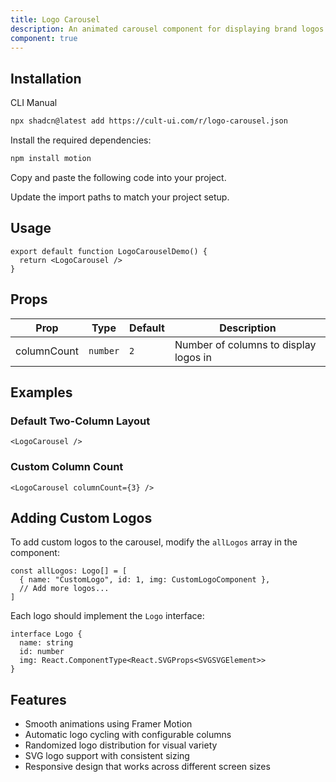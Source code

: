 ```yaml
---
title: Logo Carousel
description: An animated carousel component for displaying brand logos with smooth transitions.
component: true
---
```


<ComponentPreview
  name="logo-carousel-demo"
  className="[&_.preview>[data-orientation=vertical]]:sm:max-w-[70%]"
/>

## Installation

<CodeTabs>

<TabsList>
  <TabsTrigger value="cli">CLI</TabsTrigger>
  <TabsTrigger value="manual">Manual</TabsTrigger>
</TabsList>

<TabsContent value="cli">

```bash
npx shadcn@latest add https://cult-ui.com/r/logo-carousel.json
```

</TabsContent>

<TabsContent value="manual">

<Steps>

<Step>Install the required dependencies:</Step>

```bash
npm install motion
```

<Step>Copy and paste the following code into your project.</Step>

<ComponentSource name="logo-carousel" />

<Step>Update the import paths to match your project setup.</Step>

</Steps>

</TabsContent>

</CodeTabs>

## Usage

```tsx
export default function LogoCarouselDemo() {
  return <LogoCarousel />
}
```

## Props

| Prop        | Type     | Default | Description                           |
| ----------- | -------- | ------- | ------------------------------------- |
| columnCount | `number` | `2`     | Number of columns to display logos in |

## Examples

### Default Two-Column Layout

```tsx
<LogoCarousel />
```

### Custom Column Count

```tsx
<LogoCarousel columnCount={3} />
```

## Adding Custom Logos

To add custom logos to the carousel, modify the `allLogos` array in the component:

```tsx
const allLogos: Logo[] = [
  { name: "CustomLogo", id: 1, img: CustomLogoComponent },
  // Add more logos...
]
```

Each logo should implement the `Logo` interface:

```tsx
interface Logo {
  name: string
  id: number
  img: React.ComponentType<React.SVGProps<SVGSVGElement>>
}
```

## Features

- Smooth animations using Framer Motion
- Automatic logo cycling with configurable columns
- Randomized logo distribution for visual variety
- SVG logo support with consistent sizing
- Responsive design that works across different screen sizes
